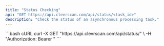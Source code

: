 ```yaml
---
title: "Status Checking"
api: "GET https://api.clevrscan.com/api/status/<task_id>"
description: "Check the status of an asynchronous processing task."
---
```


<RequestExample>
```bash cURL
curl -X GET "https://api.clevrscan.com/api/status/<task_id>" \
  -H "Authorization: Bearer <jwt_token>"
```
</RequestExample>